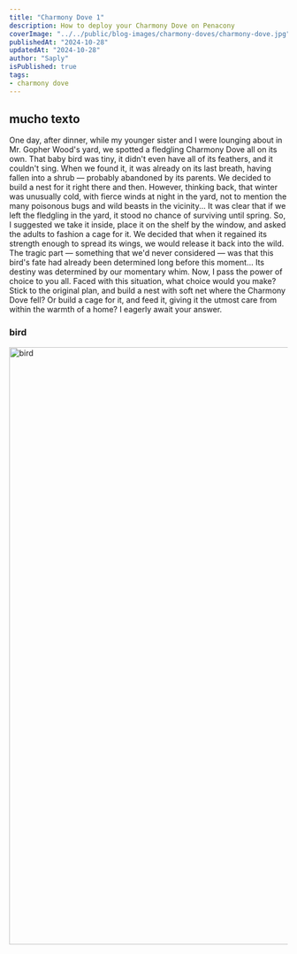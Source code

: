 ```yaml
---
title: "Charmony Dove 1"
description: How to deploy your Charmony Dove on Penacony
coverImage: "../../public/blog-images/charmony-doves/charmony-dove.jpg"
publishedAt: "2024-10-28"
updatedAt: "2024-10-28"
author: "Saply"
isPublished: true
tags: 
- charmony dove
---
```


## mucho texto
One day, after dinner, while my younger sister and I were lounging about in Mr. Gopher Wood's yard, we spotted a fledgling Charmony Dove all on its own. That baby bird was tiny, it didn't even have all of its feathers, and it couldn't sing. When we found it, it was already on its last breath, having fallen into a shrub — probably abandoned by its parents. We decided to build a nest for it right there and then. However, thinking back, that winter was unusually cold, with fierce winds at night in the yard, not to mention the many poisonous bugs and wild beasts in the vicinity... It was clear that if we left the fledgling in the yard, it stood no chance of surviving until spring. So, I suggested we take it inside, place it on the shelf by the window, and asked the adults to fashion a cage for it. We decided that when it regained its strength enough to spread its wings, we would release it back into the wild. The tragic part — something that we'd never considered — was that this bird's fate had already been determined long before this moment... Its destiny was determined by our momentary whim. Now, I pass the power of choice to you all. Faced with this situation, what choice would you make? Stick to the original plan, and build a nest with soft net where the Charmony Dove fell? Or build a cage for it, and feed it, giving it the utmost care from within the warmth of a home? I eagerly await your answer.

### bird
<Image
  src="/blog-images/charmony-doves/charmony-dove.jpg"
  width="1920"
  height="1080"
  alt="bird"
  sizes="100vw"
/>